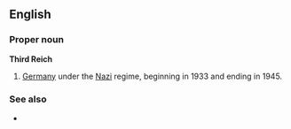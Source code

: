 ==English==

===Proper noun===
'''Third Reich'''

# [[Germany]] under the [[Nazi]] regime, beginning in 1933 and ending in 1945.

===See also===
* {{pedialite}}